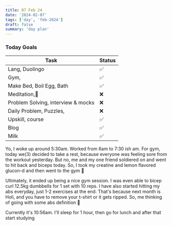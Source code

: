 ```yaml
---
title: 07 Feb 24
date: '2024-02-07'
tags: ['day', 'feb-2024']
draft: false
summary: 'day plan'
---
```


### Today Goals

| Task                               | Status |
| ---------------------------------- | ------ |
| Lang, Duolingo                     | ✅     |
| Gym,                               | ✅     |
| Make Bed, Boil Egg, Bath           | ✅     |
| Meditation,🙏                      | ❌     |
| Problem Solving, interview & mocks | ❌     |
| Daily Problem, Puzzles,            | ❌     |
| Upskill, course                    | ✅     |
| Blog                               | ✅     |
| Milk                               | ✅     |

Yo, I woke up around 5:30am. Worked from 6am to 7:30 ish am.
For gym, today we(3) decided to take a rest, because everyone was feeling sore from the workout yesterday.
But no, me and my one friend soldiered on and went to hit back and biceps today. So, I took my creatine and lemon flavored glucon-d
and then went to the gym 😤

Ultimately, it ended up being a nice gym session. I was even able to bicep curl 12.5kg dumbbells for 1 set with 10 reps.
I have also started hitting my abs everyday, just 1-2 exercises at the end. That's because next month is Holi, and you have
to remove your t-shirt or it gets ripped. So, me thinking of going with some abs definition 🫡

Currently it's 10:56am. I'll sleep for 1 hour, then go for lunch and after that start studying
